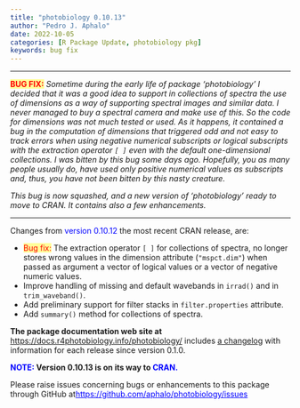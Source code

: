```yaml
---
title: "photobiology 0.10.13"
author: "Pedro J. Aphalo"
date: 2022-10-05
categories: [R Package Update, photobiology pkg]
keywords: bug fix
---
```


<hr />

<strong>[BUG FIX:]{style="color: #ff0000; background-color: #ffff99;"}</strong> <em>Sometime during the early life of package 'photobiology' I decided that it was a good idea to support in collections of spectra the use of dimensions as a way of supporting spectral images and similar data. I never managed to buy a spectral camera and make use of this. So the code for dimensions was not much tested or used. As it happens, it contained a bug in the computation of dimensions that triggered odd and not easy to track errors when using negative numerical subscripts or logical subscripts with the extraction operator `[ ]` even with the default one-dimensional collections. I was bitten by this bug some days ago. Hopefully, you as many people usually do, have used only positive numerical values as subscripts and, thus, you have not been bitten by this nasty creature. </em>

<em>This bug is now squashed, and a new version of 'photobiology' ready to move to CRAN. It contains also a few enhancements. </em>

<hr />

Changes from [version 0.10.12]{style="color: #0000ff;"} the most recent CRAN release, are:

<ul>

<li>[Bug fix:]{style="color: #ff0000; background-color: #ffff99;"} The extraction operator `[ ]` for collections of spectra, no longer stores wrong values in the dimension attribute (`"mspct.dim"`) when passed as argument a vector of logical values or a vector of negative numeric values.</li>

<li>Improve handling of missing and default wavebands in `irrad()` and in `trim_waveband()`.</li>

<li>Add preliminary support for filter stacks in `filter.properties` attribute.</li>

<li>Add `summary()` method for collections of spectra.</li>

</ul>

<strong>The package documentation web site at</strong><a href="https://docs.r4photobiology.info/photobiology/"> https://docs.r4photobiology.info/photobiology/</a> includes <a href="https://docs.r4photobiology.info/photobiology/news/index.html">a changelog</a> with information for each release since version 0.1.0.

[<strong>]{style="text-indent: 0em;"}[NOTE:]{style="color: #0000ff;"} Version 0.10.13 is on its way to [CRAN. ]{style="color: #0000ff;"}</strong><strong>[ </strong>]{style="text-indent: 0em;"}

[Please raise issues concerning bugs or enhancements to this package through GitHub at]{style="text-indent: 0em;"}[ <a style="text-indent: 0em; color: #0000ff;" href="https://bitbucket.org/aphalo/photobiology/issues">https://github.com/aphalo/photobiology/issues</a>]{style="color: #0000ff;"}
